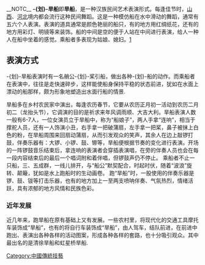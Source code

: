 {{expand|time=2014-04-10T10:36:47+00:00}}
{{unreferenced|time=2014-04-10T10:36:47+00:00}}
__NOTC__
'''-{划}-旱船'''即'''旱船'''，是一种汉族民间艺术表演形式。每逢佳节时，[[山西|山西]]、[[河北|河北]]境内都会流行这种民间舞蹈。这是一种模仿船在水中滑动的舞蹈，通常有五六个人表演。表演的道具通常是颜色艳丽的船只，有的地方用红绸纸花，还有的地方用彩灯、明镜等来装饰。船的中间是空的便于人站在中间进行表演，给人一种人在船中坐着的感觉。乘船者多表现为姑娘、媳妇。[http://www.baike.com/wiki/荡湖船] {{Wayback|url=http://www.baike.com/wiki/%E8%8D%A1%E6%B9%96%E8%88%B9 |date=20171013113801 }}

== 表演方式 ==
-{划}-旱船表演时有一名艄公-{划}-桨引船，做出各种-{划}-船的动作。而乘船者在表演中，往往是走快速碎步，这样能使船身保持平稳的状态前进，犹如在水面上漂动的船那样，颇为形象地塑造出水面行船的情景.

旱船多在乡村农民家中演出，每逢农历春节，它要从农历正月初一活动到农历二月初二（龙抬头节），它调演的目的是祈求来年风调雨顺、大吉大利。旱船表演人数一般有6-7人，一位女演员立于旱船中，称为“船娘子”，两人手拿“连响”，相当于撑舵人员，还有一人饰演小丑，右手拿一把破蒲扇，左手拿一把桨，鼻子被抹上白色的粉，在旱船周围来回扇动蒲扇，从而引发观众的笑声，其余人在边上敲锣打鼓，伴奏乐器有：大锣、小锣、鼓、镲等，旱船便根据节奏的变化进行表演。开场的一阵锣鼓音乐结束后，拿连响的表演者会穿插表演唱，在旁的伴奏人员也会在每一段内容结束后的最后一个唱词附和着伴唱，但锣鼓声仍不停止。 
乘船者不止一只船，三、五成群，一线儿排开，与“船公”默契配合，时起时伏，随着“波浪”旋转、颠簸，犹如是水上跑船时的生动画卷。 
跑“旱船”时，一股使用的伴奏乐器是锣、鼓、钹等打击乐器，也有的地方加上一至两支喷呐伴奏、气氛热烈，情绪活跃，具有浓郁的地方风情和民族色彩。

[[Category:中國傳統技藝|Category:中國傳統技藝]]
=== 近年发展 ===
近几年来，跑旱船在原有基础上又有发展。一些农村里，将现代化的交通工具摩托车装饰成“旱船”，也有的将自行车装饰成“旱船”，由人驾车，结队前进，在前进中跑出、表演出各种各样的活动图案，形成各种各样的套路，也十分吸引观众。其中最出名的是清徐旱船和虹星桥旱船.